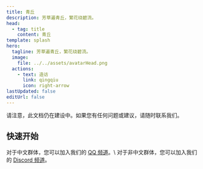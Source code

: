 ```yaml
---
title: 青丘
description: 芳草遍青丘，繁花绕碧流。
head:
  - tag: title
    content: 青丘
template: splash
hero:
  tagline: 芳草遍青丘，繁花绕碧流。
  image:
    file: ../../assets/avatarHead.png
  actions:
    - text: 造访
      link: qingqiu
      icon: right-arrow
lastUpdated: false
editUrl: false
---
```



<Aside type="caution" title="文档仍在建设中">
  请注意，此文档仍在建设中。如果您有任何问题或建议，请随时联系我们。
</Aside>

## 快速开始

<CardGrid>
  <Card title="Join the channel" icon="comment">
      对于中文群体，您可以加入我们的 <a href="https://pd.qq.com/s/9erx9gm4m">QQ 频道</a>。\
      对于非中文群体，您可以加入我们的 <a href="https://discord.gg/z974WwPEJt">Discord 频道</a>。
  </Card>
  <LinkCard
    title="LunarFox 整合包"
    description="LunarFox 是一个性能整合包，带有生活质量提升模组和 OptiFine 替代方案。该整合包包括一些开箱即用的模组配置和良好的性能配置。"
    href="/lunarfox/"
  />
</CardGrid>
